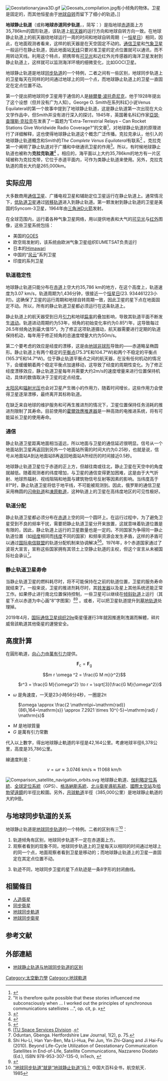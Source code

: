 [[File:Geostationaryjava3D.gif|thumb]]
[[File:Geosats_compilation.jpg|thumb]]有小倾角的物体。卫星是固定的，而其他恒星由于[[地球自转|地球自转]]而留下了细小的轨迹。]]

'''地球静止轨道'''（或称'''地球赤道同步轨道'''，{{Lang-en|geostationary orbit}}，简写：{{Lang|en|GEO}}）是指地球[[赤道|赤道]]面上方35,786km的圆形轨道，该轨道上[[航天器|航天器]]的运行方向和地球自转方向一致。在地球静止轨道上的航天器绕地球运行一周的时间和地球自转周期（一[[恒星日|恒星日]]）相同，因此，在地面观测者看来，这样的航天器是在天空固定不动的。[[通信卫星|通信卫星]]和[[气象卫星|气象卫星]]一般运行在静止轨道，因此地面站[[天线|天线]]只要对准卫星的定点位置就可以通讯，而不用转动天线。利用这个特点，把携带有[[可见光|可见光]]和近红外光传感器的海洋卫星发射到静止轨道上，这样就可以监测海洋环境的细微变化，比如GOCI卫星。

地球静止轨道是地球[[同步轨道|同步轨道]]的一个特例，二者之间有一些区别，地球同步轨道上的卫星每天在同样的时间通过地球上的同一个点，而地球静止轨道上的卫星一直固定在定点位置不动。

第一个提出把地球同步卫星用于通信的人是[[赫爾曼·波托奇尼克|赫爾曼·波托奇尼克]]，他于1928年提出了这个设想（但并没有广为人知）。George O. Smith在系列科幻小说Venus Equilateral的第一个故事中提到了地球静止轨道，这是静止轨道第一次出现在大众文学作品中，但Smith并没有进行深入的探讨。1945年，英国著名科幻作家[[亞瑟·查理斯·克拉克|亞瑟·查理斯·克拉克]]在{{tsl|en|Wireless World|无线世界}}发表了一篇题为“Extra-Terrestrial Relays – Can Rocket Stations Give Worldwide Radio Coverage?”的文章<ref>{{cite web |publisher=Arthur C. Clark |url=http://www.clarkefoundation.org/docs/ClarkeWirelessWorldArticle.pdf |title=Extra-Terrestrial Relays — Can Rocket Stations Give Worldwide Radio Coverage? |date=October 1945 |accessdate=2009-03-04 |deadurl=yes |archiveurl=https://web.archive.org/web/20090318000548/http://www.clarkefoundation.org/docs/ClarkeWirelessWorldArticle.pdf |archivedate=2009-03-18 }}</ref>，对地球静止轨道的原理进行了详细解释，这也使得地球静止轨道这个概念广泛传播。克拉克承认，他引入的地球静止轨道概念和Smith的''The Complete Venus Equilateral''有联系<ref name="VEintro">"It is therefore quite possible that these stories influenced me subconsciously when … I worked out the principles of synchronous communications satellistes …", op. cit, p. x</ref> 。克拉克第一个阐明了静止轨道对于广播和中继通讯卫星的作用<ref>{{cite web | publisher = Arthur C. Clarke | url = http://www.clarkefoundation.org/docs/ClarkeWirelessWorldArticle.pdf | title = Extra-Terrestrial Relays — Can Rocket Stations Give Worldwide Radio Coverage? | date = October 1945 | accessdate = 4 March 2009 | archiveurl = https://web.archive.org/web/20090318000548/http://www.clarkefoundation.org/docs/ClarkeWirelessWorldArticle.pdf | archivedate = 2009-03-18 | dead-url = yes }}</ref>。所以，有时候地球静止轨道也被称为'''克拉克轨道'''<ref>{{cite web | publisher = NASA | url = http://www2.jpl.nasa.gov/basics/bsf5-1.php | title = Basics of Space Flight Section 1 Part 5, Geostationary Orbits | accessdate = 21 June 2009 | archive-date = 2012-05-30 | archive-url = https://www.webcitation.org/6838zX3vr?url=http://www2.jpl.nasa.gov/basics/bsf5-1.php | dead-url = no }}</ref> 。相应的，海平面以上大约35,786km的地方有一片区域被称为克拉克带，它位于赤道平面内，可作为类静止轨道来使用。另外，克拉克轨道的周长大约是265,000km。

==实际应用==
大多数商用[[通信卫星|通信卫星]]、广播电视卫星和辅助定位卫星运行在静止轨道上。通常情况下，[[低軌道衛星|低轨道卫星]]通过[[地球同步轉移軌道|转移轨道]]进入到静止轨道。第一颗发射到静止轨道的卫星是美国的Syncom-3卫星，1964年由[[Delta_D_rocket|三角洲D火箭]]发射。

在全球范围内，运行着各种气象卫星网络，用以提供地表和大气的[[可见光|可见光]]与[[红外|红外]]图像，这些卫星系统包括：
*美国的[[GOES|GOES]]
*欧空局发射的{{tsl|en|Meteosat}}，该系统由欧洲气象卫星组织EUMETSAT负责运行
*日本的[[向日葵系列衛星|Himawari]]
*中国的“[[风云系列卫星|风云]]”系列卫星
*印度的{{tsl|en|INSAT}}系列卫星

===轨道稳定性===
地球静止轨道只能分布在[[赤道|赤道]]上空大约35,786 km的地方，在这个高度上，轨道速度为3.07 km/s，轨道周期为1,436分钟，很接近一个[[恒星日|恒星日]](23. 934461223小时)。这确保了卫星的运行周期和地球自转周期一致，因此卫星的星下点在地面固定不动。所以，所有的静止轨道卫星都必须运行在这条轨道上。

静止轨道上的航天器受到日月[[引力|引力]]和地球[[扁率|扁率]]的叠加影响，导致其轨道平面不断发生[[进动|进动]]。轨道进动周期约为53年，倾角的初始变化率约为0.85°/年，这导致每过26.5年倾角达到最大值15°。为了修正这项轨道摄动，航天器需要进行定期的轨道保持机动，每年用于修正倾角的总速度增量大约为50m/s。

第二个要考虑的效应是经度的漂移，这是由[[地球#形态|地球非球形]]导致的——赤道略呈椭圆形。静止轨道上有两个稳定的[[平衡点|平衡点]](75.3°E和104.7°W)和两个不稳定的平衡点(165.3°E和14.7°W)。位于静止轨道平衡点之间的航天器，在没有任何机动的情况下，会缓缓朝着两个稳定平衡点加速移动，这导致了经度的周期性变化。为了修正经度漂移效应，静止轨道卫星每年共需要大约2m/s的速度增量来进行位置保持机动，具体的数值取决于卫星的定点经度。

[[太阳风|太阳风]]和[[辐射光压|辐射光压]]也会对卫星产生微小的作用力，随着时间增长，这些作用力会使得卫星逐渐漂移，最终离开其标称轨道。

在缺乏来自地球的维护服务和可再生推进剂的情况下，卫星位置保持任务消耗的推进剂限制了其寿命。目前使用的[[霍尔效应推进器|霍爾效應推進器]]是一种高效的电推进系统，将有可能延长卫星的使用寿命。

===通信===
静止轨道卫星距离地面相当遥远，所以地面与卫星的通信延迟很明显。信号从一个地面站到卫星再返回到另外一个地面站所需的时间大约为0.25秒，也就是说，信号从地面站A到达地面站B再返回地面站A所经历的时间接近0.5秒。

地球静止轨道卫星位于赤道的正上方，但越往南或往北，静止卫星在天空中的角度就越低。随着观测者的纬度增加，与卫星的通信变得更加困难，这是由于大气折射、地球热辐射、视线阻隔和地面与建筑物信号反射等因素的影响。当纬度高于81°时，静止轨道卫星将低于地平线，不可能被观测到。因此，俄罗斯的通信卫星采用椭圆的[[闪电轨道|闪电轨道]]和[[凍原軌道|凍原軌道]]，这种轨道上的卫星在高纬度地区的可见性极好。

===轨道分配===
静止轨道卫星都必须分布在[[赤道|赤道]]上空的同一个圆环上。在运行过程中，为了避免卫星受到不良的频率干扰，需要把静止轨道卫星分开来放置，这就意味着轨道位置是有限的，因此，静止轨道上运行的卫星数量也是一定的。不同国家为争得同一静止轨道位置（如[[经度|经度]]相同而[[纬度|纬度]]不同的国家）和频率资源会发生矛盾，这样的矛盾可以通过[[国际电信联盟|国际电信联盟]]的轨道分配机制来协调解决<ref>{{cite web |url=http://www.itu.int/ITU-R/conferences/seminars/mexico-2001/docs/06-procedure-mechanism.doc |title=存档副本 |accessdate=2008-02-03 |deadurl=yes |archiveurl=https://web.archive.org/web/20090327092830/http://www.itu.int/ITU-R/conferences/seminars/mexico-2001/docs/06-procedure-mechanism.doc |archivedate=2009-03-27 }}</ref><ref>[http://www.itu.int/ITU-R/go/space/en ITU Space Services Division] {{Wayback|url=http://www.itu.int/ITU-R/go/space/en |date=20160604184338 }}.</ref>。1976年，8个赤道国家通过了波哥大宣言，宣称这些国家拥有其领土上空静止轨道的主权，但这个宣言从未被国际社会承认<ref>Oduntan, Gbenga. {{cite web | url =http://www.herts.ac.uk/__data/assets/pdf_file/0010/38629/HLJ_V1I2_Oduntan.pdf | title =The Never Ending Dispute: Legal Theories on the Spatial Demarcation Boundary Plane between Airspace and Outer Space | access-date =2016-06-11 | archive-url =https://web.archive.org/web/20160526070929/http://www.herts.ac.uk/__data/assets/pdf_file/0010/38629/HLJ_V1I2_Oduntan.pdf | archive-date =2016-05-26 | dead-url =yes }} Hertfordshire Law Journal, 1(2), p. 75.</ref>。

===静止轨道卫星寿命===
当静止轨道卫星的燃料耗尽时，将不可能保持在之前的轨道位置，卫星的服务寿命就结束了。一般来说，卫星的推进剂耗尽时，其[[转发器|转发器]]以及星上其他系统还能正常工作。如果停止进行南北位置保持控制，一些卫星可以继续在[[倾斜轨道|倾斜轨道]]上运行（其星下点以赤道为中心画“8”字图案）<ref>Shi Hu-Li, Han Yan-Ben, Ma Li-Hua, Pei Jun, Yin Zhi-Qiang and Ji Hai-Fu (2010). Beyond Life-Cycle Utilization of Geostationary Communication Satellites in End-of-Life, Satellite Communications, Nazzareno Diodato (Ed.), ISBN 978-953-307-135-0, InTech, {{cite web|title=Beyond Life-Cycle Utilization of Geostationary Communication Satellites in End-of-Life|url=http://www.intechopen.com/articles/show/title/multi-life-cycles-utilization-of-retired-satellites}}</ref><ref>{{cite web | url=http://www.satsig.net/satellite/inclined-orbit-operation.htm | title=Inclined orbit operation | accessdate=2016-06-12 | archive-date=2016-05-28 | archive-url=https://web.archive.org/web/20160528234414/http://www.satsig.net/satellite/inclined-orbit-operation.htm | dead-url=yes }}</ref> 。或者，可以把卫星轨道提升到[[墓地轨道|墓地轨道]]处理掉。

2019年4月，[[IS-29e|国际通信卫星组织29e]]衛星僅運行3年就因推進劑洩漏而解體，碎片威脅該軌道其他衛星的運營安全。

==高度計算==
在圓形軌道，[[向心力|向心力]]由[[萬有引力|萬有引力]]提供。
:<math>\mathbf{F}_\text{c} = \mathbf{F}_\text{g}</math>
:<math>m r \omega ^2 = \frac{G M m}{r^2}</math>
: <math>r^3 = \frac{G M}{\omega^2} \to r = \sqrt[3]{\frac{G M}{\omega^2}}</math>

*''ω'' 是角速度，一天是23小時56分4秒，一圈是2π
: <math>\omega \approx \frac{2 \mathrm\pi~\mathrm{rad}} {86\,164~\mathrm{s}} \approx 7.2921 \times 10^{-5}~\mathrm{rad} / \mathrm{s}</math>
*''M'' 是地球質量 {{nowrap|5.9736 × 10<sup>24</sup> kg}}
*''G'' 是萬有引力常數 {{nowrap|6.67428 ± 0.00067 × 10<sup>−11</sup> m<sup>3</sup> kg<sup>−1</sup> s<sup>−2</sup>}}

代入以上數字，得出地球靜止軌道的半徑是42,164公里。考慮地球半徑6,378公里，高度是35,786公里。

線速度則是：
:<math>v = \omega r \approx 3.0746~\mathrm{km}/\mathrm{s} \approx 11\,068~\mathrm{km}/\mathrm{h} </math>

[[File:Comparison_satellite_navigation_orbits.svg|center]]
地球靜止軌道、[[伽利略定位系統|伽利略定位系統]]、[[全球定位系統|全球定位系統]]（GPS）、[[格洛納斯系統|格洛納斯系統]]、[[北斗衛星導航系統|北斗衛星導航系統]]、[[國際太空站|國際太空站]]及[[哈勃望遠鏡|哈勃望遠鏡]]的半徑比較圖。另外，[[月球軌道|月球軌道]]半徑（385,000公里）是地球靜止軌道的大約9倍。

==与地球同步轨道的关系==
{{see also|地球同步轨道}}
地球静止轨道是[[地球同步轨道|地球同步轨道]]的一个特例。二者的区别有三<ref>[http://www.chinabaike.com/article/16/86/93/2007/20070330104813.html “地球同步轨道”就是“地球静止轨道”吗？] {{Wayback|url=http://www.chinabaike.com/article/16/86/93/2007/20070330104813.html |date=20091108152950 }}中国大百科全书，航空航天．1985</ref>：
#轨道倾角有区别，地球同步轨道不一定在赤道面上方。
#观察者看到的现象不同，地球同步轨道上的卫星每天以相同的时间通过地球上的同一个点，地面观察者看到卫星是移动的；而地球静止轨道上的卫星一直固定在其定点位置不动。
#{{Link-en|星下点|Ground track}}轨迹不同，地球同步卫星的星下点轨迹是一条8字形的封闭曲线。

==相關條目==
* [[人造衛星|人造衛星]]
* [[同步衛星|同步衛星]]
* [[地球同步軌道|地球同步軌道]]
* [[地球同步衛星|地球同步衛星]]

==参考文献==
{{reflist}}

== 外部連結 ==
*[https://web.archive.org/web/20091108152950/http://www.chinabaike.com/article/16/86/93/2007/20070330104813.html 地球静止轨道与地球同步轨道的区别]

{{軌道}}

[[Category:太空動力學|Category:太空動力學]]
[[Category:地球軌道|Category:地球軌道]]